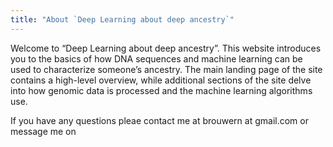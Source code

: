 ```yaml
---
title: "About `Deep Learning about deep ancestry`"
---
```


Welcome to "Deep Learning about deep ancestry".  This website introduces you to the basics of how DNA sequences and machine learning can be used to characterize someone's ancestry.  The main landing page of the site contains a high-level overview, while additional sections of the site delve into how genomic data is processed and the machine learning algorithms use.

If you have any questions pleae contact me at brouwern at gmail.com or message me on 
